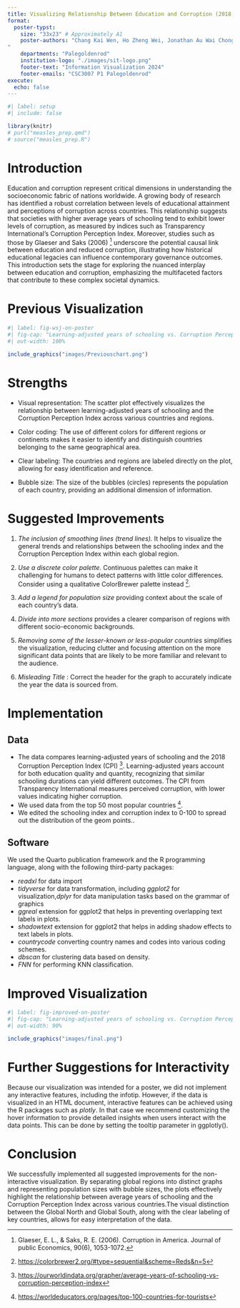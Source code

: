 ```yaml
---
title: Visualizing Relationship Between Education and Corruption (2018)
format:
  poster-typst: 
    size: "33x23" # Approximately A1
    poster-authors: "Chang Kai Wen, Ho Zheng Wei, Jonathan Au Wai Chong, Lim Kei Yiang, Shyam Prasad, Tong Huiqing, Glennice
"
    departments: "Palegoldenrod"
    institution-logo: "./images/sit-logo.png"
    footer-text: "Information Visualization 2024"
    footer-emails: "CSC3007 P1 Palegoldenrod"
execute:
  echo: false
---
```


```r
#| label: setup
#| include: false

library(knitr)
# purl("measles_prep.qmd")
# source("measles_prep.R")
```


# Introduction

Education and corruption represent critical dimensions in understanding the socioeconomic fabric of nations worldwide. A growing body of research has identified a robust correlation between levels of educational attainment and perceptions of corruption across countries. This relationship suggests that societies with higher average years of schooling tend to exhibit lower levels of corruption, as measured by indices such as Transparency International's Corruption Perception Index. Moreover, studies such as those by Glaeser and Saks (2006) [^glaeser] underscore the potential causal link between education and reduced corruption, illustrating how historical educational legacies can influence contemporary governance outcomes. This introduction sets the stage for exploring the nuanced interplay between education and corruption, emphasizing the multifaceted factors that contribute to these complex societal dynamics.

[^guerra_basic_2017]: F. M. Guerra et al., “The basic reproduction number (R0) of measles: a systematic review,” The Lancet Infectious Diseases, vol. 17, no. 12, p. e420-e428, 2017
[^franconeri_two-dose_2023]: L. Franconeri et al., “Two-dose measles vaccine effectiveness remains high over time: A French observational study, 2017–2019,” Vaccine, vol. 41, no. 39, pp. 5797–5804, 2023]

<!-- Given persistent skepticism in some communities about the efficacy of vaccines, it is important to communicate the impact of vaccination on public health. In this project, we built on a visualization of the measles incidence in the USA published by the Wall Street Journal[^debold_battling_2015] (@fig-wsj-on-poster). This visualization has garnered praise as "One of the more compelling data visualizations produced in recent years"[^lee_reproducing_2017]. However, we contend that, despite its effectiveness in summarizing data, several aspects of the plot can be improved. -->

[^glaeser]: Glaeser, E. L., & Saks, R. E. (2006). Corruption in America. Journal of public Economics, 90(6), 1053-1072.


# Previous Visualization

```r
#| label: fig-wsj-on-poster
#| fig-cap: "Learning-adjusted years of schooling vs. Corruption Perception Index, 2018"
#| out-width: 100%

include_graphics("images/Previouschart.png")
```

[^debold_battling_2015]: <https://graphics.wsj.com/infectious-diseases-and-vaccines/>

<!-- ```{=typst} -->
<!-- #v(11em) -->
<!-- ``` -->

# Strengths

*   Visual representation: The scatter plot effectively visualizes the relationship between learning-adjusted years of schooling and the Corruption Perception Index across various countries and regions.

*   Color coding: The use of different colors for different regions or continents makes it easier to identify and distinguish countries belonging to the same geographical area.

*   Clear labeling: The countries and regions are labeled directly on the plot, allowing for easy identification and reference.

*   Bubble size: The size of the bubbles (circles) represents the population of each country, providing an additional dimension of information.


# Suggested Improvements

1.  *The inclusion of smoothing lines (trend lines).* It helps to visualize the general trends and relationships between the schooling index and the Corruption Perception Index within each global region.

1.  *Use a discrete color palette.* Continuous palettes can make it
    challenging for humans to detect patterns with little  color
    differences. Consider using a qualitative ColorBrewer palette instead [^colorbrewer].
1.  *Add a legend for population size* providing context about the scale of each country’s data.
1.  *Divide into more sections* provides a clearer comparison of regions with different socio-economic backgrounds.

1.  *Removing some of the lesser-known or less-popular countries* simplifies the visualization, reducing clutter and focusing attention on the more significant data points that are likely to be more familiar and relevant to the audience.

1.  *Misleading Title* : Correct the header for the graph to accurately indicate the year the data is sourced from.

    
[^colorbrewer]: <https://colorbrewer2.org/#type=sequential&scheme=Reds&n=5>
    
    
# Implementation


## Data

*   The data compares learning-adjusted years of schooling and the 2018 Corruption Perception Index (CPI) [^corruption-perception-index]. Learning-adjusted years account for both education quality and quantity, recognizing that similar schooling durations can yield different outcomes. The CPI from Transparency International measures perceived corruption, with lower values indicating higher corruption.
*   We used data from the top 50 most popular countries [^top100].
*   We edited the schooling index and corruption index to 0-100 to spread out the distribution of the geom points..


<!-- [^panhuis_counts_2018]: <https://doi.org/10.25337/T7/ptycho.v2.0/US.14189004> -->
<!-- [^stats_state_2023]: <https://www.stats.indiana.edu/population/PopTotals/historic_counts_states.asp> -->
[^corruption-perception-index]: <https://ourworldindata.org/grapher/average-years-of-schooling-vs-corruption-perception-index>

[^top100]: <https://worldeducators.org/pages/top-100-countries-for-tourists>

## Software

We used the Quarto publication framework and the R programming language, along with the following third-party packages:

*   *readxl* for data import
*   *tidyverse* for data transformation, including *ggplot2* for visualization,*dplyr* for data manipulation tasks
    based on the grammar of graphics
*   *ggreal* extension for ggplot2 that helps in preventing overlapping text labels in plots.
*   *shadowtext* extension for ggplot2 that helps in adding shadow effects to text labels in plots.
*   *countrycode* converting country names and codes into various coding schemes.
*   *dbscan* for clustering data based on density.
*   *FNN* for performing KNN classification.


```{=typst}
#v(4em)
```





# Improved Visualization

```r
#| label: fig-improved-on-poster
#| fig-cap: "Learning-adjusted years of schooling vs. Corruption Perception Index, 2018"
#| out-width: 90%

include_graphics("images/final.png")
```

<!-- ```{r} -->
<!-- #| label: fig-ggplot -->
<!-- #| fig-cap: "Revised visualization of measles incidence by state of the USA and -->
<!-- #|  year." -->
<!-- #| fig-width: 6.0 -->
<!-- #| fig-height: 5.8 -->
<!-- #| out-width: 100% -->

<!-- g <- -->
<!--   ggplot(measles, aes(year + 0.5, state, fill = incidence + 1e-6)) + -->
<!--   geom_tile(width = 0.75, height = 0.75) + -->
<!--   geom_vline(xintercept = 1963, colour = "darkblue", linewidth = 1) + -->
<!--   annotate( -->
<!--     "label", -->
<!--     label = "Vaccine introduced", -->
<!--     x = 1963, -->
<!--     y = 60, # 54.5, -->
<!--     vjust = 1, -->
<!--     hjust = 0 -->
<!--   ) + -->
<!--   labs( -->
<!--     x = "Year", -->
<!--     y = NULL, -->
<!--     fill = "Mean weekly incidence\n(per 100,000) if known", -->
<!--     title = "Measles in the USA by State", -->
<!--     caption = "Source: Project Tycho" -->
<!--   ) + -->
<!--   scale_x_continuous(expand = expansion(0.01, 0)) + -->
<!--   scale_y_discrete(limits = rev, position = "right") + -->
<!--   scale_fill_fermenter( -->
<!--     breaks = 10^(-2:3), -->
<!--     labels = prettyNum, -->
<!--     trans = "log10", -->
<!--     palette = "Reds", -->
<!--     direction = 1, -->
<!--     na.value = "#ffffff00", -->
<!--   ) + -->
<!--   guides( -->
<!--     y = guide_axis(n.dodge = 2), -->
<!--     fill = guide_coloursteps(frame.colour = "gray", direction = "horizontal") -->
<!--   ) + -->
<!--   theme_minimal() + -->
<!--   theme( -->
<!--     legend.key.size = unit(0.75, "cm"), -->
<!--     legend.title = element_text(hjust = 1, vjust = 1), -->
<!--     legend.position = "top", -->
<!--     panel.grid.major.x = element_line(colour = "gray", linewidth = 0.5), -->
<!--     panel.grid.minor.x = element_line(colour = "gray", linewidth = 0.5), -->
<!--     panel.grid.major.y = element_line(colour = "gray", linewidth = c(0, 0.5)), -->
<!--     plot.title = element_text(hjust = 0.5) -->
<!--   ) -->
<!-- g -->
<!-- ggsave("images/gg_measles.png", g, width = 6, height = 5.8) -->
<!-- ``` -->


# Further Suggestions for Interactivity

Because our visualization was intended for a poster, we did not implement any interactive features, including the infotip. However, if the data is visualized in an HTML document, interactive features can be achieved using the R packages such as *plotly*. In that case we recommend customizing the hover information to provide detailed insights when users interact with the data points. This can be done by setting the tooltip parameter in ggplotly().



<!-- In that case, we recommend that the tile does not change its fill color. In contrast, the original visualization changes the fill color of the activated tile to light blue (see @fig-infotip_color_change), which can be misinterpreted as a change in incidence. Instead, we suggest highlighting the activated tile by thickening its border. -->


# Conclusion

<!-- We successfully implemented all suggested improvements for the non-interactive visualization. By labeling every state and choosing a colorblind-friendly palette, the revised plot is more accessible. The logarithmic color scale makes the decrease in incidence after the introduction of the vaccine less striking but enables readers to detect patterns in the low-incidence range more easily. -->

We successfully implemented all suggested improvements for the non-interactive visualization. By separating global regions into distinct graphs and representing population sizes with bubble sizes, the plots effectively highlight the relationship between average years of schooling and the Corruption Perception Index across various countries.The visual distinction between the Global North and Global South, along with the clear labeling of key countries, allows for easy interpretation of the data.
